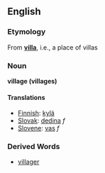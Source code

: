 == English ==
=== Etymology ===
From '''[[villa]]''', i.e., a place of villas
=== Noun ===
'''village (villages)'''
==== Translations ====
*[[Finnish]]: [[kylä]]
*[[Slovak]]: [[dedina#Slovak|dedina]] ''f''
*[[Slovene]]: [[vas]] ''f''
=== Derived Words ===
* [[villager]]
